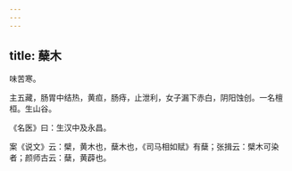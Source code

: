 ```yaml
---
---
---
```

title: 蘖木
---



味苦寒。

主五藏，肠胃中结热，黄疸，肠痔，止泄利，女子漏下赤白，阴阳蚀创。一名檀桓。生山谷。

《名医》曰：生汉中及永昌。

案《说文》云：檗，黄木也，蘖木也，《司马相如赋》有蘖；张揖云：檗木可染者；颜师古云：蘖，黄薜也。
